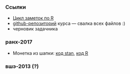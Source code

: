 ### Ссылки

* [Цикл заметок по R](http://bdemeshev.github.io/r_cycle/)
* [github-репозиторий](https://github.com/bdemeshev/mc201) курса — свалка всех файлов :)
* черновик задачника


### ранх-2017
* Монетка из шапки: [код stan](https://github.com/bdemeshev/mc201/raw/master/2017/ranepa/lec_01/coins.stan), [код R](https://github.com/bdemeshev/mc201/raw/master/2017/ranepa/lec_01/coins.R)

### вшэ-2013 (?)